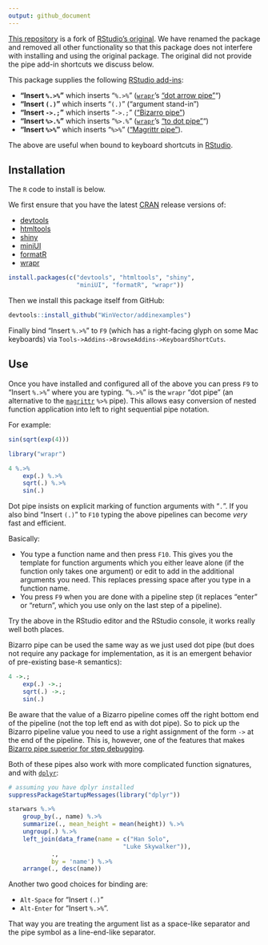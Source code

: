 ```yaml
---
output: github_document
---
```


<!-- README.md is generated from README.Rmd. Please edit that file -->


[This repository](https://github.com/WinVector/addinexamplesWV) is a fork of [RStudio's original](https://github.com/rstudio/addinexamples). 
We have renamed the package and removed all other functionality so that this package
does not interfere with installing and using the original package.  The original did not provide
the pipe add-in shortcuts we discuss below.

This package supplies the following [RStudio add-ins](https://rstudio.github.io/rstudioaddins/):

  * **"Insert `%.>%`"** which inserts "`%.>%`" ([`wrapr`](https://winvector.github.io/wrapr/)'s  ["dot arrow pipe"](https://winvector.github.io/wrapr/articles/dot_pipe.html)")
  * **"Insert `(.)`"** which inserts "`(.)`" ("argument stand-in")
  * **"Insert `->.;`"** which inserts "`->.;`" (["Bizarro pipe"](http://www.win-vector.com/blog/2016/12/magrittrs-doppelganger/)) 
   * **"Insert `%>.%`"** which inserts "`%>.%`" ([`wrapr`](https://winvector.github.io/wrapr/)'s  ["to dot pipe"](https://winvector.github.io/wrapr/reference/grapes-greater-than-.-grapes.html)")
  * **"Insert `%>%`"** which inserts "`%>%`" (["Magrittr pipe"](https://CRAN.R-project.org/package=magrittr)).
  
The above are useful when bound to keyboard shortcuts in [RStudio](https://www.rstudio.com/products/RStudio/).


Installation
------------

The `R` code to install is below.

We first ensure that you have the latest [CRAN](https://cran.r-project.org) release versions of:

  * [devtools](https://github.com/hadley/devtools)
  * [htmltools](https://github.com/rstudio/htmltools)
  * [shiny](https://github.com/rstudio/shiny)
  * [miniUI](https://github.com/rstudio/miniUI)
  * [formatR](https://CRAN.R-project.org/package=formatR)
  * [wrapr](https://CRAN.R-project.org/package=wrapr)


```r
install.packages(c("devtools", "htmltools", "shiny", 
                   "miniUI", "formatR", "wrapr"))
```

Then we install this package itself from GitHub:

```r
devtools::install_github("WinVector/addinexamples")
```

Finally bind "Insert `%.>%`" to
`F9` (which has a right-facing glyph on some Mac keyboards) via `Tools->Addins->BrowseAddins->KeyboardShortCuts`.

Use
---

Once you have installed and configured all of the above you can press `F9` to "Insert `%.>%`"
where you are typing.  "`%.>%`" is the `wrapr` "dot pipe" (an alternative to the [`magrittr`](https://CRAN.R-project.org/package=magrittr) `%>%` pipe).  This allows 
easy conversion of nested function application into left to right sequential pipe notation.

For example:

```r
sin(sqrt(exp(4)))

library("wrapr")

4 %.>%
	exp(.) %.>%
	sqrt(.) %.>%
	sin(.)
```

Dot pipe insists on explicit marking of function arguments with "`.`".
If you also bind "Insert `(.)`" to `F10` typing the above pipelines can become
*very* fast and efficient.  

Basically:

  * You type a function name and then press `F10`.  This gives you the template for function arguments which you either leave alone (if the function only takes one argument) or edit to add in the additional arguments you need.  This replaces pressing space after you type in a function name.
  * You press `F9` when you are done with a pipeline step (it replaces "enter" or "return", 
which you use only on the last step of a pipeline).

Try the above in the RStudio editor and the RStudio console, it works really well both places.

Bizarro pipe can be used the same way as we just used dot pipe (but does not require any package for implementation, 
as it is an emergent behavior of pre-existing base-`R` semantics):

```r
4 ->.;
	exp(.) ->.;
	sqrt(.) ->.;
	sin(.)
```

Be aware that the value of a Bizarro pipeline comes off the right bottom end of the pipeline (not the
top left end as with dot pipe). So to pick up the Bizarro pipeline value you need to use a right assignment 
of the form `->` at the end of the pipeline.  This is, however, one of the features that makes
[Bizarro pipe superior for step debugging](http://www.win-vector.com/blog/2017/01/using-the-bizarro-pipe-to-debug-magrittr-pipelines-in-r/).

Both of these pipes also work with more complicated function signatures, and with [`dplyr`](https://CRAN.R-project.org/package=dplyr):

```r
# assuming you have dplyr installed
suppressPackageStartupMessages(library("dplyr"))

starwars %.>%
	group_by(., name) %.>%
	summarize(., mean_height = mean(height)) %.>%
	ungroup(.) %.>%
	left_join(data_frame(name = c("Han Solo", 
                                "Luke Skywalker")), 
            ., 
            by = 'name') %.>%
	arrange(., desc(name))
```

Another two good choices for binding are:

  * `Alt-Space` for "Insert `(.)`"
  * `Alt-Enter` for "Insert `%.>%`".

That way you are treating the argument list as a space-like separator and the pipe
symbol as a line-end-like separator.


